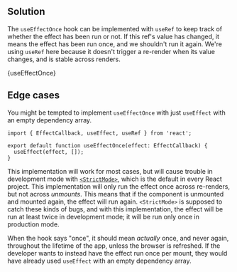 

## Solution

The `useEffectOnce` hook can be implemented with `useRef` to keep track of whether the effect has been run or not. If this ref's value has changed, it means the effect has been run once, and we shouldn't run it again. We're using `useRef` here because it doesn't trigger a re-render when its value changes, and is stable across renders.

<MDXCodeBlock>{useEffectOnce}</MDXCodeBlock>

## Edge cases

You might be tempted to implement `useEffectOnce` with just `useEffect` with an empty dependency array.

```tsx
import { EffectCallback, useEffect, useRef } from 'react';

export default function useEffectOnce(effect: EffectCallback) {
  useEffect(effect, []);
}
```

This implementation will work for most cases, but will cause trouble in development mode with [`<StrictMode>`](https://react.dev/reference/react/StrictMode), which is the default in every React project. This implementation will only run the effect once across re-renders, but not across _unmounts_. This means that if the component is unmounted and mounted again, the effect will run again. `<StrictMode>` is supposed to catch these kinds of bugs, and with this implementation, the effect will be run at least twice in development mode; it will be run only once in production mode.

When the hook says "once", it should mean _actually_ once, and never again, throughout the lifetime of the app, unless the browser is refreshed. If the developer wants to instead have the effect run once per mount, they would have already used `useEffect` with an empty dependency array.

